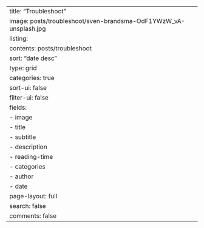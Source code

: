 ---
title: "Troubleshoot"
image: posts/troubleshoot/sven-brandsma-OdF1YWzW_vA-unsplash.jpg
listing:
  contents: posts/troubleshoot
  sort: "date desc"
  type: grid
  categories: true
  sort-ui: false
  filter-ui: false
  fields:
    - image
    - title
    - subtitle
    - description
    - reading-time
    - categories
    - author
    - date
page-layout: full
search: false
comments: false
---